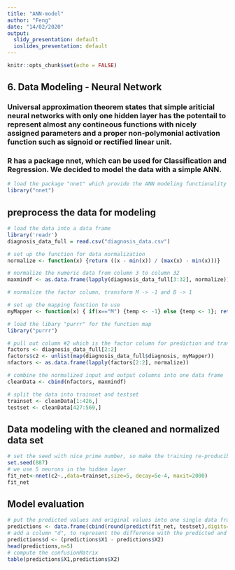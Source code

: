 ```yaml
---
title: "ANN-model"
author: "Feng"
date: "14/02/2020"
output:
  slidy_presentation: default
  ioslides_presentation: default
---
```


```r
knitr::opts_chunk$set(echo = FALSE)
```
  
## 6. Data Modeling - Neural Network

### Universal approximation theorem states that simple ariticial neural networks with only one hidden layer has the potentail to represent almost any contineous functions with nicely assigned parameters and a proper non-polymonial activation function such as signoid or rectified linear unit. 
### R has a package nnet, which can be used for Classification and Regression. We decided to model the data with a simple ANN.

```r
# load the package "nnet" which provide the ANN modeling functionality
library("nnet")
```
## preprocess the data for modeling
```r
# load the data into a data frame
library('readr')
diagnosis_data_full = read.csv("diagnosis_data.csv")

# set up the function for data normalization
normalize <- function(x) {return ((x - min(x)) / (max(x) - min(x)))}

# normalize the numeric data from column 3 to column 32
maxmindf <- as.data.frame(lapply(diagnosis_data_full[3:32], normalize))

# normalize the factor column, transform M -> -1 and B -> 1

# set up the mapping function to use
myMapper <- function(x) { if(x=="M") {temp <- -1} else {temp <- 1}; return (temp) }

# load the libary "purrr" for the function map
library("purrr")

# pull out column #2 which is the factor column for prediction and transform/normalize it.
factors <- diagnosis_data_full[2:2]
factors$c2 <- unlist(map(diagnosis_data_full$diagnosis, myMapper))
nfactors <- as.data.frame(lapply(factors[2:2], normalize))

# combine the normalized input and output columns into one data frame 
cleanData <- cbind(nfactors, maxmindf)

# split the data into trainset and testset
trainset <- cleanData[1:426,]
testset <- cleanData[427:569,]
```

## Data modeling with the cleaned and normalized data set

```r
# set the seed with nice prime number, so make the training re-producible
set.seed(887)
# we use 5 neurons in the hidden layer
fit_net<-nnet(c2~.,data=trainset,size=5, decay=5e-4, maxit=2000)
fit_net
```

## Model evaluation

```r
# put the predicted values and original values into one single data frame
predictions <- data.frame(cbind(round(predict(fit_net, testset),digits=0), testset$c2))
# add a column "d", to represent the difference with the predicted and the actual
predictions$d <- (predictions$X1 - predictions$X2)
head(predictions,n=5)
# compute the confusionMatrix
table(predictions$X1,predictions$X2)
```

